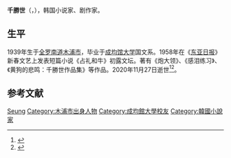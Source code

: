 {{Infobox writer
| 姓名     = 千勝世
| 本名     = 
| 笔名     = 
| 出生     = 1939年2月23日
| 出生地点 = {{KOR-JPN}}[[全罗南道|全罗南道]][[木浦市|木浦市]]
| 逝世     = {{Dda|2020|11|27|1939|2|23}}
| 逝世地点 = {{KOR}}[[首尔特别市|首尔特别市]]
| 国籍     = {{KOR}}
| 职业     = [[作家|作家]]
| 母校     = [[成均馆大学|成均馆大学]]
| 语言     = [[韩文|韩文]]
| 创作时期 = 1958年－2020年
| 体裁     = [[小说|小说]]
| 主题     = 军旅、[[讽刺|讽刺]]
| 著名作品 = 
| 父母     = [[朴花城|朴花城]]<ref>{{cite web |title=천승세는 누구인가 |url=https://news.joins.com/article/3470247 |publisher=[[中央日報_(韓國)|중앙일보]] |language=ko |date=1997-06-14 |accessdate=2020-11-27 |archive-date=2020-12-05 |archive-url=https://web.archive.org/web/20201205121141/https://news.joins.com/article/3470247 |dead-url=no }}</ref>
| 奖项     = 
}}
'''千勝世'''（{{kor|천승세|千勝世|Cheon Seung-se}}，{{bd|1939年|2月23日|2020年|11月27日|catIdx=Cheon}}），韩国小说家、剧作家。

== 生平 ==
1939年生于[[全罗南道|全罗南道]][[木浦市|木浦市]]，毕业于[[成均馆大学|成均馆大学]]国文系。1958年在《[[东亚日报|东亚日报]]》新春文艺上发表短篇小说《占礼和牛》初露文坛。著有《炮大领》、《感泪练习》、《黄狗的悲鸣：千勝世作品集》等作品。2020年11月27日逝世<ref>{{cite web |title=‘휴머니즘’ 소설가 겸 극작가 천승세 별세…향년 81세 |url=https://www.donga.com/news/Culture/article/all/20201127/104182690/1 |publisher=동아일보 |language=ko |date=2020-11-27 |accessdate=2020-11-27 |archive-date=2020-12-04 |archive-url=https://web.archive.org/web/20201204214722/https://www.donga.com/news/Culture/article/all/20201127/104182690/1 |dead-url=no }}</ref><ref>{{cite web |author1=강종훈 |title=소설가 겸 극작가 천승세 별세 |url=https://www.yna.co.kr/view/AKR20201127098900005 |publisher=연합뉴스 |language=ko |date=2020-11-27 |accessdate=2020-11-27 |archive-date=2020-12-10 |archive-url=https://web.archive.org/web/20201210013537/https://www.yna.co.kr/view/AKR20201127098900005 |dead-url=no }}</ref>。

== 参考文献 ==
{{reflist}}
{{Authority control}}
{{DEFAULTSORT:Cheon, Seung-se}}
[[Category:千姓|Seung]]
[[Category:木浦市出身人物|Category:木浦市出身人物]]
[[Category:成均館大學校友|Category:成均館大學校友]]
[[Category:韓國小說家|Category:韓國小說家]]
{{作家小作品}}